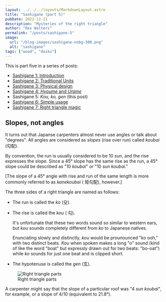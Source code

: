 ```yaml
---
layout: ../../../layouts/MarkdownLayout.astro
title: "Sashigane (part 5)"
pubDate: 2022-12-11
description: "Mysteries of the right triangle"
author: "Rex Walters"
permalink: "/posts/sashigane-5"
image:
  url: "/blog-images/sashigane-nobg-300.png"
  alt: "sashigane"
tags: ["wood", "daiku"]
---
```



This is part five in a series of posts:

- [Sashigane 1: Introduction](/posts/sashigane-1)
- [Sashigane 2: Traditional Units](/posts/sashigane-2)
- [Sashigane 3: Physical design](/posts/sashigane-3)
- [Sashigane 4: _Hyoume_ and _Urame_](/posts/sashigane-4)
- Sashigane 5: _Kou,_ _ko,_ _gen_ (this post)
- [Sashigane 6: Simple usage](/posts/sashigane-6)
- [Sashigane 7: Right triangle magic](/posts/sashigane-7)

## Slopes, not angles

It turns out that Japanse carpenters almost never use angles or talk about
"degrees". All angles are considered as _slopes_ (rise over run)
called _koubai_ (<Kanji client:load furigana="こうばい" romaji="koubai">勾配</Kanji>).

By convention, the run is usually considered to be 10 _sun_, and the rise expresses
the slope. Since a 45° slope has the same rise as the run, a 45° slope could be
described as "10 _koubai_" or "10 _sun_ _koubai_."

[The slope of a 45° angle with rise and run of the same length is more commonly referred to
as _kanekoubai_ (<Kanji client:load furigana="かねこうばい" romaji="kanekoubai">
矩勾配</Kanji>), however.]

The three sides of a right triangle are named as follows:

- The run is called the _ko_ (<Kanji client:load furigana="こ" romaji="ko">殳</Kanji>).

- The rise is called the _kou_ (<Kanji client:load furigana="こう" romaji="kou">
  勾</Kanji>).

  It's unfortunate that these two words sound so similar to western ears, but
  _kou_ sounds completely different from _ko_ to Japanese natives.

  Enunciating slowly and distinctly, _kou_ would be prounounced "ko ooh," with
  two distinct beats. _Kou_ when spoken makes a long "o" sound (kind of like the
  word "boat" but expressly drawn out for two beats: "bo-oat") while _ko_ sounds for
  just one beat and is clipped short.

- The hypotenuse is called the _gen_ (<Kanji client:load furigana="げん"
  romaji="gen">玄</Kanji>).


<figure>
  <Image src={kouKoGen} format="avif" alt="Right triangle parts" />
  <figcaption>Right triangle parts</figcaption>
</figure>

A carpenter might say that the slope of a particular roof was "4 _sun_
_koubai_", for example, or a slope of 4/10 (equivalent to 21.8°).
